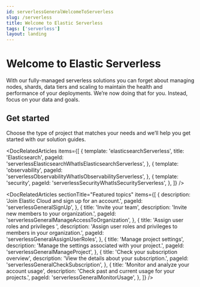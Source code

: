 ```yaml
---
id: serverlessGeneralWelcomeToServerless
slug: /serverless
title: Welcome to Elastic Serverless
tags: ['serverless']
layout: landing
---
```


# Welcome to Elastic Serverless

With our fully-managed serverless solutions you can forget about managing nodes, shards, data tiers and scaling to maintain the health and performance of your deployments. We’re now doing that for you. Instead, focus on your data and goals.

<div style={{ blockSize: 5 }} />

## Get started

Choose the type of project that matches your needs and we’ll help you get started with our solution guides.

<DocRelatedArticles
  items={[
    {
      template: 'elasticsearchServerless',
      title: 'Elasticsearch',
      pageId: 'serverlessElasticsearchWhatIsElasticsearchServerless',
    },
    {
      template: 'observability',
      pageId: 'serverlessObservabilityWhatIsObservabilityServerless',
    },
    {
      template: 'security',
      pageId: 'serverlessSecurityWhatIsSecurityServerless',
    },
  ]}
/>

<DocRelatedArticles
  sectionTitle="Featured topics"
  items={[
    {
      description: 'Join Elastic Cloud and sign up for an account.',
      pageId: 'serverlessGeneralSignUp',
    },
    {
      title: 'Invite your team',
      description: 'Invite new members to your organization.',
      pageId: 'serverlessGeneralManageAccessToOrganization',
    },
    {
      title: 'Assign user roles and privileges ',
      description: 'Assign user roles and privileges to members in your organization.',
      pageId: 'serverlessGeneralAssignUserRoles',
    },
    {
      title: 'Manage project settings',
      description: 'Manage the settings associated with your project.',
      pageId: 'serverlessGeneralManageProject',
    },
    {
      title: 'Check your subscription overview',
      description: 'View the details about your subscription.',
      pageId: 'serverlessGeneralCheckSubscription',
    },
    {
      title: 'Monitor and analyze your account usage',
      description: 'Check past and current usage for your projects.',
      pageId: 'serverlessGeneralMonitorUsage',
    },
  ]}
/>
